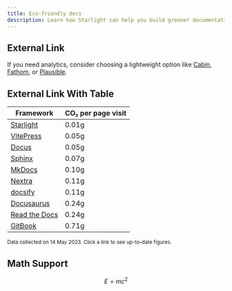 ```yaml
---
title: Eco-friendly docs
description: Learn how Starlight can help you build greener documentation sites and reduce your carbon footprint.
---
```


## External Link

If you need analytics, consider choosing a lightweight option like [Cabin][cabin], [Fathom][fathom], or [Plausible][plausible].

[cabin]: https://withcabin.com/
[fathom]: https://usefathom.com/
[plausible]: https://plausible.io/

## External Link With Table

| Framework                   | CO₂ per page visit |
| --------------------------- | ------------------ |
| [Starlight][sl-carbon]      | 0.01g              |
| [VitePress][vp-carbon]      | 0.05g              |
| [Docus][dc-carbon]          | 0.05g              |
| [Sphinx][sx-carbon]         | 0.07g              |
| [MkDocs][mk-carbon]         | 0.10g              |
| [Nextra][nx-carbon]         | 0.11g              |
| [docsify][dy-carbon]        | 0.11g              |
| [Docusaurus][ds-carbon]     | 0.24g              |
| [Read the Docs][rtd-carbon] | 0.24g              |
| [GitBook][gb-carbon]        | 0.71g              |

<small>
	Data collected on 14 May 2023. Click a link to see up-to-date figures.
</small>

[sl-carbon]: https://www.websitecarbon.com/website/starlight-astro-build-getting-started/
[vp-carbon]: https://www.websitecarbon.com/website/vitepress-dev-guide-what-is-vitepress/
[dc-carbon]: https://www.websitecarbon.com/website/docus-dev-introduction-getting-started/
[sx-carbon]: https://www.websitecarbon.com/website/sphinx-doc-org-en-master-usage-quickstart-html/
[mk-carbon]: https://www.websitecarbon.com/website/mkdocs-org-getting-started/
[nx-carbon]: https://www.websitecarbon.com/website/nextra-site-docs-docs-theme-start/
[dy-carbon]: https://www.websitecarbon.com/website/docsify-js-org/
[ds-carbon]: https://www.websitecarbon.com/website/docusaurus-io-docs/
[rtd-carbon]: https://www.websitecarbon.com/website/docs-readthedocs-io-en-stable-index-html/
[gb-carbon]: https://www.websitecarbon.com/website/docs-gitbook-com/

## Math Support

$$E = mc^{2}$$